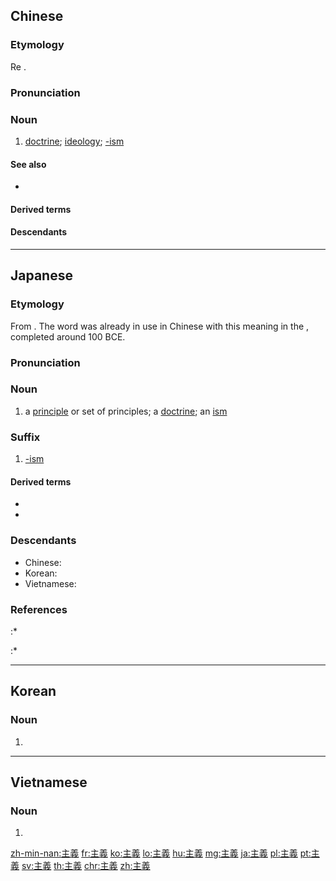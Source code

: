 {{also|主义}}
==Chinese==
{{zh-forms|s=主义}}

===Etymology===
Re{{bor|zh|ja|-|nocap=y}} {{ja-r|主%義|しゅ%ぎ}}.

===Pronunciation===
{{zh-pron
|m=zhǔyì
|ma=Zh-zhuyì.ogg
|c=zyu2 ji6
|h=pfs=chú-ngi
|md=ciō-ngiê
|mn=chú-gī
|w=2tsr nyi
|mc=y
|oc=y
|cat=n
}}

===Noun===
{{zh-noun}}

# [[doctrine]]; [[ideology]]; [[-ism]]

====See also====
* {{zh-l|思想}}

====Derived terms====
{{zh-der|愛國主義|保守主義|悲觀主義|表現主義|超現實主義|傳統主義|達爾文主義|大漢族主義|大男子主義|地方主義|帝國主義|獨身主義|封建主義|分裂主義|功利主義|共產主義|官僚主義|國際主義|孤身主義|古典主義|荒謬主義|貨幣主義|經驗主義|極權主義|軍閥主義|軍國主義|科學至上主義|科學主義|樂觀主義|利己主義|理想主義|裸體主義|馬克思列寧主義|馬克思主義|馬列主義|蒙昧主義|女權主義|平等主義|平均主義|人道主義|人文主義|沙文主義|社會主義|實用主義|實證主義|世界主義|素食主義|唯科學主義|唯我主義|唯物主義|未來主義|無政府主義|享樂主義|現實主義|消費主義|寫實主義|中國中心主義|種族主義|專制主義|資本主義|自我主義|自由主義|宗派主義|三民主義|不干涉主義|不抵抗主義|中立主義|主觀主義|人本主義|伊比鳩魯主義|侵略主義|便宜主義|保護主義|修正主義|個人主義|個人英雄主義|先驗主義|克己主義|公開審理主義|列寧主義|利他主義|升學主義|印象主義|原始主義|厭世主義|命令主義|和平主義|唯美主義|國家主義|報復主義|大同主義|大東亞主義|大民族主義|大男人主義|女子參政主義|女性主義|存在主義|孤立主義|安那其主義|完美主義|客觀主義|家庭主義|巴枯寧主義|布列茲涅夫主義|康德主義|形式主義|後印象主義|快樂主義|急進主義|恐怖主義|意思主義|意象主義|批判現實主義|抽象主義|拜金主義|教條主義|教育未來主義|敬虔主義|新大西洋主義|易卜生主義|本位主義|杜魯門主義|構成主義|機會主義|機會均等主義|殖民主義|民主主義|民族主義|民本主義|民權主義|民生主義|汎美主義|法西斯主義|泛土耳其主義|泛科學主義|浪漫主義|溫情主義|烏托邦社會主義|父母兩系血統主義|猶太復國主義|現代主義|理性主義|甘地主義|男性沙文主義|當然繼承主義|直接審理主義|社會達爾文主義|禁慾主義|科學社會主義|空想社會主義|空間主義|立體主義|納粹主義|純粹主義|結構主義|絕對主義|綏靖主義|罪刑法定主義|群島主義|聖西門主義|自然主義|舍德主義|艾森豪主義|英雄主義|薩福主義|藍波主義|虛無主義|行為主義|證據裁判主義|象徵主義|超寫實主義|速食主義|達達主義|邊沁主義|錫安主義|鐵血主義|門羅主義|雅典主義|雷根主義|非理性主義|馬克斯主義|馬其維利主義|原教旨主義}}

====Descendants====
{{CJKV|主義|s=主%義|しゅ%ぎ|주의|chủ nghĩa}}

{{zh-cat|Advanced}}

----

==Japanese==
{{ja-kanjitab|しゅ|ぎ|yomi=o}}
{{wikipedia|lang=ja}}
{{wikipedia|-ism}}

===Etymology===
From {{der|ja|ltc|sort=しゅぎ|主義|tr=tsyu<sup>X</sup> ngje<sup>H</sup>||principle, set belief}}. The word was already in use in Chinese with this meaning in the {{m|zh|史記|tr=Shǐjì||''[[w:Records of the Grand Historian|Records of the Grand Historian]]''}}, completed around 100 BCE.

===Pronunciation===
{{ja-pron|y=ko|しゅぎ|acc=1|acc_ref=DJR}}

===Noun===
{{ja-noun|しゅぎ}}

# a [[principle]] or set of principles; a [[doctrine]]; an [[ism]]
#: {{ja-usex|あの人は'''主%義'''に基づいて契%約を拒%絶するはずです。|^あの ひと は '''しゅ%ぎ''' に もとづいて けい%やく を きょ%ぜつ する はず です。|I expect they will reject the contract on '''principle'''.}}

===Suffix===
{{ja-pos|しゅぎ|suffix}}

# [[-ism]]

====Derived terms====
* {{ja-r|共%産%主%義|きょう%さん% しゅ%ぎ|gloss={{l|en|communism}}}}
* {{ja-r|超%現%実%主%義|ちょう%げん%じつ% しゅ%ぎ|gloss={{l|en|surrealism}}}}

===Descendants===
* Chinese: {{zh-l|主義}}
* Korean: {{ko-l|주의}}
* Vietnamese: {{vi-l|chủ nghĩa}}

===References===
<references/>
:* {{R:Kokugo Dai Jiten}}
:* {{R:Shogakukan}}

----

==Korean==
{{ko-hanjatab}}

===Noun===
{{ko-noun|hj|hangeul=주의}}

# {{hanja form of|주의|[[-ism]]}}

----

==Vietnamese==
{{vi-hantutab}}

===Noun===
{{vi-hantu}}

# {{han tu form of|chủ nghĩa|[[-ism]]; [[doctrine]]}}

[[zh-min-nan:主義]]
[[fr:主義]]
[[ko:主義]]
[[lo:主義]]
[[hu:主義]]
[[mg:主義]]
[[ja:主義]]
[[pl:主義]]
[[pt:主義]]
[[sv:主義]]
[[th:主義]]
[[chr:主義]]
[[zh:主義]]